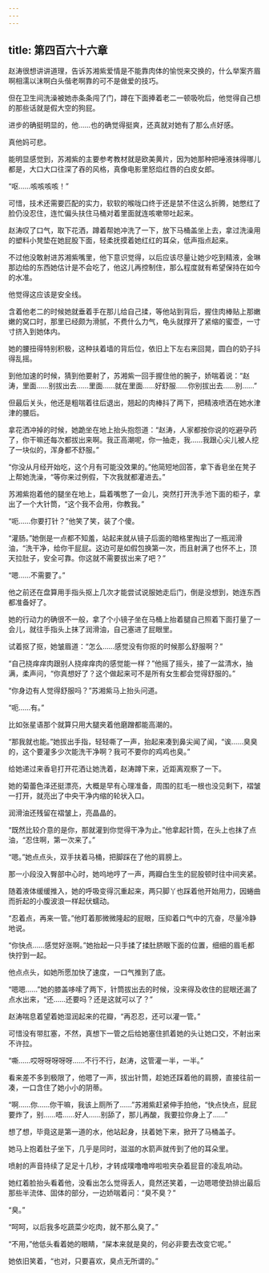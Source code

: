 ```yaml
---
---
---
```

title: 第四百六十六章
---




赵涛很想讲讲道理，告诉苏湘紫爱情是不能靠肉体的愉悦来交换的，什么举案齐眉啊相濡以沫啊白头偕老啊靠的可不是做爱的技巧。

但在卫生间洗澡被她赤条条闯了门，蹲在下面捧着老二一顿吸吮后，他觉得自己想的那些话就是假大空的狗屁。

进步的确挺明显的，他……也的确觉得挺爽，还真就对她有了那么点好感。

真他妈可悲。

能明显感觉到，苏湘紫的主要参考教材就是欧美黄片，因为她那种把唾液抹得哪儿都是，大口大口往深了吞的风格，真像电影里怒焰红唇的白皮女郎。

“呕……咳咳咳咳！”

可惜，技术还需要匹配的实力，软软的喉咙口终于还是禁不住这么折腾，她憋红了脸仍没忍住，连忙偏头扶住马桶对着里面就连咳嗽带吐起来。

赵涛叹了口气，取下花洒，蹲着帮她冲洗了一下，放下马桶盖坐上去，拿过洗澡用的塑料小凳垫在她屁股下面，轻柔抚摸着她红红的耳朵，低声指点起来。

不过他没敢射进苏湘紫嘴里，他下意识觉得，以后应该尽量让她少吃到精液，金琳那边给的东西她估计是不会吃了，他这儿再控制住，那么程度就有希望保持在如今的水准。

他觉得这应该是安全线。

含着他老二的时候她就垂着手在那儿给自己揉，等他站到背后，握住肉棒贴上那嫩嫩的窝口时，那里已经颇为滑腻，不费什么力气，龟头就撑开了紧缩的蜜壶，一寸寸挤入到她体内。

她的腰扭得特别积极，这种扶着墙的背后位，依旧上下左右来回晃，圆白的奶子抖得乱摇。

到他加速的时候，猜到他要射了，苏湘紫一回手握住他的腕子，娇喘着说：“赵涛，里面……别拔出去……里面……就在里面……好舒服……你别拔出去……别……”

但最后关头，他还是粗喘着往后退出，翘起的肉棒抖了两下，把精液喷洒在她水津津的腰后。

拿花洒冲掉的时候，她跪坐在地上抬头抱怨道：“赵涛，人家都按你说的吃避孕药了，你干嘛还每次都拔出来啊。我正高潮呢，你一抽走，我……我跟心尖儿被人挖了一块似的，浑身都不舒服。”

“你没从月经开始吃，这个月有可能没效果的。”他简短地回答，拿下香皂坐在凳子上帮她洗澡，“等你来过例假，下次我就都灌进去。”

苏湘紫抱着他的腿坐在地上，扁着嘴憋了一会儿，突然打开洗手池下面的柜子，拿出了一个大针筒，“这个我不会用，你教我。”

“呃……你要打针？”他笑了笑，装了个傻。

“灌肠。”她倒是一点都不知羞，站起来就从镜子后面的暗格里掏出了一瓶润滑油，“洗干净，给你干屁屁。这边可是如假包换第一次，而且射满了也怀不上，顶天拉肚子，安全可靠。你这就不需要拔出来了吧？”

“嗯……不需要了。”

他之前还在盘算用手指头抠上几次才能尝试说服她走后门，倒是没想到，她连东西都准备好了。

她的行动力的确很不一般，拿了个小镜子坐在马桶上抬着腿自己照着下面打量了一会儿，就往手指头上抹了润滑油，自己塞进了屁眼里。

试着抠了抠，她皱眉道：“怎么……感觉没有你抠的时候那么舒服啊？”

“自己挠痒痒肉跟别人挠痒痒肉的感觉能一样？”他摇了摇头，接了一盆清水，抽满，柔声问，“你真想好了？这个做起来可不是所有女生都会觉得舒服的。”

“你身边有人觉得舒服吗？”苏湘紫马上抬头问道。

“呃……有。”

比如张星语那个就算只用大腿夹着他磨蹭都能高潮的。

“那我就也能。”她拔出手指，轻轻嘶了一声，抬起来凑到鼻尖闻了闻，“诶……臭臭的，这个要灌多少次能洗干净啊？我可不要你的鸡鸡也臭。”

给她递过来香皂打开花洒让她洗着，赵涛蹲下来，近距离观察了一下。

她的菊蕾色泽还挺漂亮，大概是早有心理准备，周围的肛毛一根也没见剩下，褶皱一打开，就亮出了中央干净内缩的轮状入口。

润滑油还残留在褶皱上，亮晶晶的。

“既然比较介意的是你，那就灌到你觉得干净为止。”他拿起针筒，在头上也抹了点油，“忍住啊，第一次来了。”

“嗯。”她点点头，双手扶着马桶，把脚踩在了他的肩膀上。

那一小段没入臀部中心时，她呜地哼了一声，两瓣白生生的屁股顿时往中间夹紧。

随着液体缓缓推入，她的呼吸变得沉重起来，两只脚丫也踩着他开始用力，因蜷曲而折起的小腹波浪一样起伏蠕动。

“忍着点，再来一管。”他盯着那微微隆起的屁眼，压抑着口气中的亢奋，尽量冷静地说。

“你快点……感觉好涨啊。”她抬起一只手揉了揉肚脐眼下面的位置，细细的眉毛都快拧到一起。

他点点头，如她所愿加快了速度，一口气推到了底。

“嗯嗯……”她的膝盖哆嗦了两下，针筒拔出去的时候，没来得及收住的屁眼还漏了点水出来，“还……还要吗？还是这就可以了？”

赵涛喘息着望着她湿润起来的花瓣，“再忍忍，还可以灌一管。”

可惜没有带肛塞，不然，真想下一管之后给她塞住抓着她的头让她口交，不射出来不许拉。

“嘶……哎呀呀呀呀呀……不行不行，赵涛，这管灌一半，一半。”

看来差不多到极限了，他嗯了一声，拔出针筒，趁她还踩着他的肩膀，直接往前一凑，一口含住了她小小的阴蒂。

“啊……你……你干嘛，我该上厕所了……”苏湘紫赶紧伸手拍他，“快点快点，屁屁要炸了，别……唔……好人……别舔了，那儿再酸，我要拉你身上了……”

想了想，毕竟这是第一道的水，他站起身，扶着她下来，掀开了马桶盖子。

她马上抱着肚子坐下，几乎是同时，滋滋的水箭声就传到了他的耳朵里。

喷射的声音持续了足足十几秒，才转成噗噜噜哗啦啦夹杂着屁音的凌乱响动。

她红着脸抬头看着他，没看出怎么觉得丢人，竟然还笑着，一边嗯嗯使劲排出最后那些半流体、固体的部分，一边娇喘着问：“臭不臭？”

“臭。”

“呵呵，以后我多吃蔬菜少吃肉，就不那么臭了。”

“不用，”他低头看着她的眼睛，“屎本来就是臭的，何必非要去改变它呢。”

她依旧笑着，“也对，只要喜欢，臭点无所谓的。”